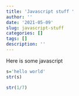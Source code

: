 ```yaml
---
title: 'Javascript stuff '
author: ''
date: '2021-05-09'
slug: javascript-stuff
categories: []
tags: []
description: ''
---
```



Here is some javascript 


```r

s='hello world'
str(s)

str(1/7)



```


